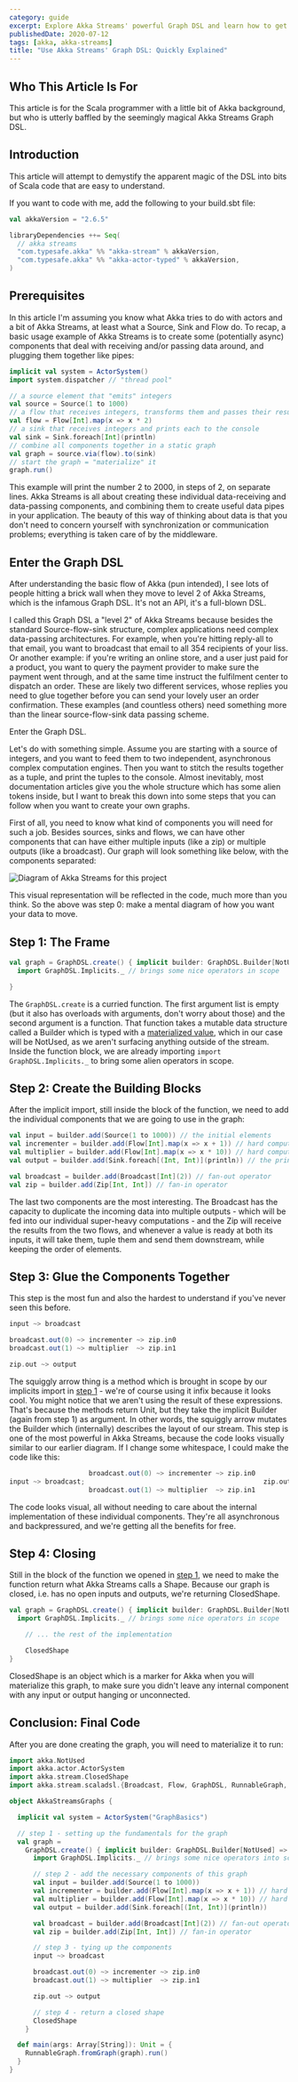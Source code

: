 ```yaml
---
category: guide
excerpt: Explore Akka Streams' powerful Graph DSL and learn how to get started quickly with our easy guide
publishedDate: 2020-07-12
tags: [akka, akka-streams]
title: "Use Akka Streams' Graph DSL: Quickly Explained"
---
```


## Who This Article Is For

This article is for the Scala programmer with a little bit of Akka background, but who is utterly baffled by the seemingly magical Akka Streams Graph DSL.

## Introduction

This article will attempt to demystify the apparent magic of the DSL into bits of Scala code that are easy to understand.

If you want to code with me, add the following to your build.sbt file:

```scala
val akkaVersion = "2.6.5"

libraryDependencies ++= Seq(
  // akka streams
  "com.typesafe.akka" %% "akka-stream" % akkaVersion,
  "com.typesafe.akka" %% "akka-actor-typed" % akkaVersion,
)
```

## Prerequisites

In this article I'm assuming you know what Akka tries to do with actors and a bit of Akka Streams, at least what a Source, Sink and Flow do. To recap, a basic usage example of Akka Streams is to create some (potentially async) components that deal with receiving and/or passing data around, and plugging them together like pipes:

```scala
implicit val system = ActorSystem()
import system.dispatcher // "thread pool"

// a source element that "emits" integers
val source = Source(1 to 1000)
// a flow that receives integers, transforms them and passes their results further down
val flow = Flow[Int].map(x => x * 2)
// a sink that receives integers and prints each to the console
val sink = Sink.foreach[Int](println)
// combine all components together in a static graph
val graph = source.via(flow).to(sink)
// start the graph = "materialize" it
graph.run()
```

This example will print the number 2 to 2000, in steps of 2, on separate lines. Akka Streams is all about creating these individual data-receiving and data-passing components, and combining them to create useful data pipes in your application. The beauty of this way of thinking about data is that you don't need to concern yourself with synchronization or communication problems; everything is taken care of by the middleware.

## Enter the Graph DSL

After understanding the basic flow of Akka (pun intended), I see lots of people hitting a brick wall when they move to level 2 of Akka Streams, which is the infamous Graph DSL. It's not an API, it's a full-blown DSL.

I called this Graph DSL a "level 2" of Akka Streams because besides the standard Source-flow-sink structure, complex applications need complex data-passing architectures. For example, when you're hitting reply-all to that email, you want to broadcast that email to all 354 recipients of your liss. Or another example: if you're writing an online store, and a user just paid for a product, you want to query the payment provider to make sure the payment went through, and at the same time instruct the fulfilment center to dispatch an order. These are likely two different services, whose replies you need to glue together before you can send your lovely user an order confirmation. These examples (and countless others) need something more than the linear source-flow-sink data passing scheme.

Enter the Graph DSL.

Let's do with something simple. Assume you are starting with a source of integers, and you want to feed them to two independent, asynchronous complex computation engines. Then you want to stitch the results together as a tuple, and print the tuples to the console. Almost inevitably, most documentation articles give you the whole structure which has some alien tokens inside, but I want to break this down into some steps that you can follow when you want to create your own graphs.

First of all, you need to know what kind of components you will need for such a job. Besides sources, sinks and flows, we can have other components that can have either multiple inputs (like a zip) or multiple outputs (like a broadcast). Our graph will look something like below, with the components separated:

![Diagram of Akka Streams for this project](images/akka-streams-diagram.png)

This visual representation will be reflected in the code, much more than you think. So the above was step 0: make a mental diagram of how you want your data to move.

## Step 1: The Frame

```scala
val graph = GraphDSL.create() { implicit builder: GraphDSL.Builder[NotUsed] =>
  import GraphDSL.Implicits._ // brings some nice operators in scope

}
```

The `GraphDSL.create` is a curried function. The first argument list is empty (but it also has overloads with arguments, don't worry about those) and the second argument is a function. That function takes a mutable data structure called a Builder which is typed with a [materialized value](/articles/the-brilliance-of-materialized-values-in-akka-streams), which in our case will be NotUsed, as we aren't surfacing anything outside of the stream. Inside the function block, we are already importing `import GraphDSL.Implicits._` to bring some alien operators in scope.

## Step 2: Create the Building Blocks

After the implicit import, still inside the block of the function, we need to add the individual components that we are going to use in the graph:

```scala
val input = builder.add(Source(1 to 1000)) // the initial elements
val incrementer = builder.add(Flow[Int].map(x => x + 1)) // hard computation #1
val multiplier = builder.add(Flow[Int].map(x => x * 10)) // hard computation #2
val output = builder.add(Sink.foreach[(Int, Int)](println)) // the printer

val broadcast = builder.add(Broadcast[Int](2)) // fan-out operator
val zip = builder.add(Zip[Int, Int]) // fan-in operator
```

The last two components are the most interesting. The Broadcast has the capacity to duplicate the incoming data into multiple outputs - which will be fed into our individual super-heavy computations - and the Zip will receive the results from the two flows, and whenever a value is ready at both its inputs, it will take them, tuple them and send them downstream, while keeping the order of elements.

## Step 3: Glue the Components Together

This step is the most fun and also the hardest to understand if you've never seen this before.

```scala
input ~> broadcast

broadcast.out(0) ~> incrementer ~> zip.in0
broadcast.out(1) ~> multiplier  ~> zip.in1

zip.out ~> output
```

The squiggly arrow thing is a method which is brought in scope by our implicits import in [step 1](#step-1-the-frame) - we're of course using it infix because it looks cool. You might notice that we aren't using the result of these expressions. That's because the methods return Unit, but they take the implicit Builder (again from step 1) as argument. In other words, the squiggly arrow mutates the Builder which (internally) describes the layout of our stream. This step is one of the most powerful in Akka Streams, because the code looks visually similar to our earlier diagram. If I change some whitespace, I could make the code like this:

```scala
                    broadcast.out(0) ~> incrementer ~> zip.in0
input ~> broadcast;                                             zip.out ~> output
                    broadcast.out(1) ~> multiplier  ~> zip.in1
```

The code looks visual, all without needing to care about the internal implementation of these individual components. They're all asynchronous and backpressured, and we're getting all the benefits for free.

## Step 4: Closing

Still in the block of the function we opened in [step 1](#step-1-the-frame), we need to make the function return what Akka Streams calls a Shape. Because our graph is closed, i.e. has no open inputs and outputs, we're returning ClosedShape.

```scala
val graph = GraphDSL.create() { implicit builder: GraphDSL.Builder[NotUsed] =>
  import GraphDSL.Implicits._ // brings some nice operators in scope

    // ... the rest of the implementation

    ClosedShape
}
```

ClosedShape is an object which is a marker for Akka when you will materialize this graph, to make sure you didn't leave any internal component with any input or output hanging or unconnected.

## Conclusion: Final Code

After you are done creating the graph, you will need to materialize it to run:

```scala
import akka.NotUsed
import akka.actor.ActorSystem
import akka.stream.ClosedShape
import akka.stream.scaladsl.{Broadcast, Flow, GraphDSL, RunnableGraph, Sink, Source, Zip}

object AkkaStreamsGraphs {

  implicit val system = ActorSystem("GraphBasics")

  // step 1 - setting up the fundamentals for the graph
  val graph =
    GraphDSL.create() { implicit builder: GraphDSL.Builder[NotUsed] => // builder = MUTABLE data structure
      import GraphDSL.Implicits._ // brings some nice operators into scope

      // step 2 - add the necessary components of this graph
      val input = builder.add(Source(1 to 1000))
      val incrementer = builder.add(Flow[Int].map(x => x + 1)) // hard computation
      val multiplier = builder.add(Flow[Int].map(x => x * 10)) // hard computation
      val output = builder.add(Sink.foreach[(Int, Int)](println))

      val broadcast = builder.add(Broadcast[Int](2)) // fan-out operator
      val zip = builder.add(Zip[Int, Int]) // fan-in operator

      // step 3 - tying up the components
      input ~> broadcast

      broadcast.out(0) ~> incrementer ~> zip.in0
      broadcast.out(1) ~> multiplier  ~> zip.in1

      zip.out ~> output

      // step 4 - return a closed shape
      ClosedShape
    }

  def main(args: Array[String]): Unit = {
    RunnableGraph.fromGraph(graph).run()
  }
}
```
